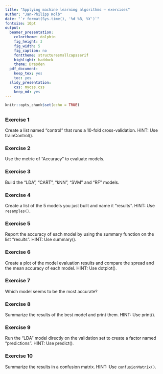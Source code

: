 ```yaml
---
title: "Applying machine learning algorithms – exercises"
author: "Jan-Philipp Kolb"
date: "`r format(Sys.time(), '%d %B, %Y')`"
fontsize: 10pt
output:
  beamer_presentation: 
    colortheme: dolphin
    fig_height: 3
    fig_width: 5
    fig_caption: no
    fonttheme: structuresmallcapsserif
    highlight: haddock
    theme: Dresden
  pdf_document: 
    keep_tex: yes
    toc: yes
  slidy_presentation: 
    css: mycss.css
    keep_md: yes
---
```


```r
knitr::opts_chunk$set(echo = TRUE)
```

## [](https://www.r-exercises.com/2017/09/15/applying-machine-learning-algorithms-exercises/)

### Exercise 1

Create a list named “control” that runs a 10-fold cross-validation. HINT: Use trainControl().

### Exercise 2

Use the metric of “Accuracy” to evaluate models.

### Exercise 3

Build the “LDA”, “CART”, “kNN”, “SVM” and “RF” models.

### Exercise 4

Create a list of the 5 models you just built and name it “results”. HINT: Use `resamples()`.

### Exercise 5

Report the accuracy of each model by using the summary function on the list “results”. HINT: Use summary().

### Exercise 6

Create a plot of the model evaluation results and compare the spread and the mean accuracy of each model. HINT: Use dotplot().

### Exercise 7

Which model seems to be the most accurate?

### Exercise 8

Summarize the results of the best model and print them. HINT: Use print().

### Exercise 9

Run the “LDA” model directly on the validation set to create a factor named “predictions”. HINT: Use predict().

### Exercise 10

Summarize the results in a confusion matrix. HINT: Use `confusionMatrix()`.
